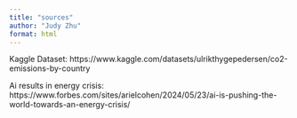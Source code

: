 ```yaml
---
title: "sources"
author: "Judy Zhu"
format: html
---
```

Kaggle Dataset:
https://www.kaggle.com/datasets/ulrikthygepedersen/co2-emissions-by-country

Ai results in energy crisis:
https://www.forbes.com/sites/arielcohen/2024/05/23/ai-is-pushing-the-world-towards-an-energy-crisis/ 
